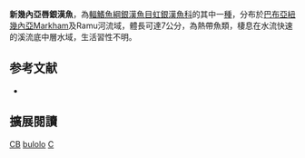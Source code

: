 {{Speciesbox
| name = 新幾內亞唇銀漢魚
| image = 
| image_width = 250px
| status = DD
| status_system = IUCN3.1
| genus = Chilatherina
| species = bulolo
| authority = [[Whitley|Whitley]], 1938
| synonyms = *''Centratherina bulolo'', Whitley, 1938
}}
'''新幾內亞唇銀漢魚'''，為[[輻鰭魚綱|輻鰭魚綱]][[銀漢魚目|銀漢魚目]][[虹銀漢魚科|虹銀漢魚科]]的其中一[[種|種]]，分布於[[巴布亞紐幾內亞|巴布亞紐幾內亞]]Markham及Ramu河流域，體長可達7公分，為熱帶魚類，棲息在水流快速的溪流底中層水域，生活習性不明。

==参考文献==
*{{FishBase_species|genus=Chilatherina|species=bulolo|year=2016|month=4}}

== 擴展閱讀 ==
{{refbegin}}
{{wikispecies-inline|Chilatherina bulolo|新幾內亞唇銀漢魚}}
{{refend}}
{{Taxonbar|from=Q3319636}}

[[Category:IUCN红色名录数据缺乏物种|CB]]
[[Category:唇銀漢魚屬|bulolo]]
[[Category:1938年描述的魚類|C]]


{{魚類小作品}}